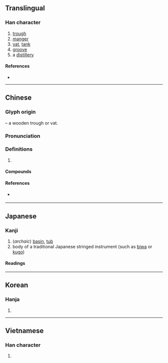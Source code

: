 {{character info/new}}
==Translingual==

===Han character===
{{Han char|rn=75|rad=木|as=11|sn=15|four=45966|canj=DTWA|ids=⿰木曹}}

# [[trough]]
# [[manger]]
# [[vat]], [[tank]]
# [[groove]]
# a [[distillery]]

====References====
* {{Han ref|kx=0548.140|dkj=15393|dj=0935.300|hdz=21275.120|uh=69FD|ud=27133|bh=BCD1|bd=48337}}

----

==Chinese==
{{zh-forms}}

===Glyph origin===
{{Han etym}}
{{Han compound|木|t1=wood|曹|ls=psc|c1=s|c2=p}} – a wooden trough or vat.

===Pronunciation===
{{zh-pron
|m=cáo
|m-s=
|c=cou4
|c-t=
|g=
|h=pfs=
|j=
|mb=
|md=
|mn=chô/qz:chô͘
|mn_note=chô͘ - literary; chô - vernacular (Quanzhou)
|mn-t=
|w=
|x=
|mc=y
|oc=y
|ma=Zh-cáo.ogg
|cat=n
}}

===Definitions===
{{zh-hanzi}}

# {{rfdef|lang=zh}}

====Compounds====
{{zh-der|倒槽|凹槽|吐槽|槽刨|槽坊|槽子|槽寶|槽櫪|槽牙|槽瓦|槽碓|槽糕|槽縫|槽船|槽車|槽道|槽鋼|槽鐵|槽頭|槽齒|水槽|河槽|浴槽|溜槽|胸槽|跳槽|鍵槽|食槽|飼槽|馬槽}}

====References====
* {{qualifier|Min Nan}} {{thcwd|11143}}

----

==Japanese==

===Kanji===
{{ja-kanji|grade=c|rs=木11}}

# (''archaic'') [[basin]], [[tub]]
# body of a traditional Japanese stringed instrument (such as [[biwa]] or [[kugo]])

====Readings====
{{ja-readings
|goon=ぞう
|kanon=そう
|kun=かいばおけ-, おけ-
}}

----

==Korean==

===Hanja===
{{ko-hanja|hangeul=조|eumhun=|rv=jo|mr=cho|y=co}}

# {{defn|lang=ko|sort=木11}}

----

==Vietnamese==

===Han character===
{{vi-hantu|tàu|rs=木11}}

# {{defn|lang=vi|sort=木11}}